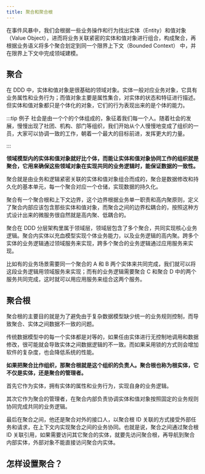 ```yaml
---
title: 聚合和聚合根
---
```

在事件风暴中，我们会根据一些业务操作和行为找出实体（Entity）和值对象（Value Object），进而将业务关联紧密的实体和值对象进行组合，构成聚合，再根据业务语义将多个聚合划定到同一个限界上下文（Bounded Context） 中，并在限界上下文中完成领域建模。

## 聚合
在 DDD 中，实体和值对象是很基础的领域对象。实体一般对应业务对象，它具有业务属性和业务行为；而值对象主要是属性集合，对实体的状态和特征进行描述。但实体和值对象都只是个体化的对象，它们的行为表现出来的是个体的能力。

:::tip 例子
社会是由一个个的个体组成的，象征着我们每一个人。随着社会的发展，慢慢出现了社团、机构、部门等组织，我们开始从个人慢慢地变成了组织的一员，大家可以协调一致的工作，朝着一个最大的目标前进，发挥更大的力量。


:::

**领域模型内的实体和值对象就好比个体，而能让实体和值对象协同工作的组织就是聚合，它用来确保这些领域对象在实现共同的业务逻辑时，能保证数据的一致性。**

聚合就是由业务和逻辑紧密关联的实体和值对象组合而成的，聚合是数据修改和持久化的基本单元，每一个聚合对应一个仓储，实现数据的持久化。

聚合有一个聚合根和上下文边界，这个边界根据业务单一职责和高内聚原则，定义了聚合内部应该包含那些实体和值对象，而聚合之间的边界松耦合的，按照这种方式设计出来的微服务很自然就是高内聚、低耦合的。

聚合在 DDD 分层架构里属于领域层，领域层包含了多个聚合，共同实现核心业务逻辑。聚合内实体以充血模型实现个体业务能力，以及业务逻辑的高内聚。跨多个实体的业务逻辑通过领域服务来实现，跨多个聚合的业务逻辑通过应用服务来实现。

比如有的业务场景需要同一个聚合的 A 和 B 两个实体来共同完成，我们就可以将这段业务逻辑用领域服务来实现；而有的业务逻辑需要聚合 C 和聚合 D 中的两个服务共同完成，这时就可以用应用服务来组合这两个服务。

## 聚合根
聚合根的主要目的就是为了避免由于复杂数据模型缺少统一的业务规则控制，而导致聚合、实体之间数据不一致的问题。

传统数据模型中的每一个实体都是对等的，如果任由实体进行无控制地调用和数据修改，很可能就会导致实体之间数据逻辑的不一致。而如果采用锁的方式则会增加软件的复杂度，也会降低系统的性能。

**如果把聚合比作组织，那聚合根就是这个组织的负责人。聚合根也称为根实体，它不仅是实体，还是聚合的管理者。**

首先它作为实体，拥有实体的属性和业务行为，实现自身的业务逻辑。

其次它作为聚合的管理者，在聚合内部负责协调实体和值对象按照固定的业务规则协同完成共同的业务逻辑。

最后在聚合之间，他还是聚合对外的接口人，以聚合根 ID 关联的方式接受外部任务和请求，在上下文内实现聚合之间的业务协同。也就是说，聚合之间通过聚合根 ID 关联引用，如果需要访问其它聚合的实体，就要先访问聚合根，再导航到聚合内部实体，外部对象不能直接访问聚合内实体。

## 怎样设置聚合？


